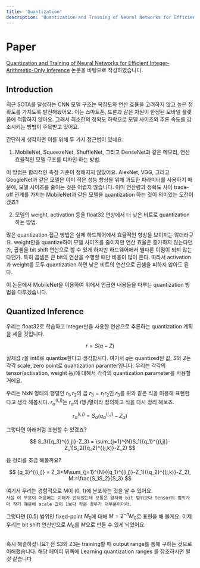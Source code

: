 ```yaml
---
title: 'Quantization'
description: 'Quantization and Training of Neural Networks for Efficient Integer-Arithmetic-Only Inference'
---
```


# Paper
[Quantization and Training of Neural Networks for Efficient Integer-Arithmetic-Only Inference]('https://arxiv.org/pdf/1712.05877.pdf') 논문을 바탕으로 작성하였습니다.

## Introduction
최근 SOTA를 달성하는 CNN 모델 구조는 복잡도와 연산 효율을 고려하지 않고 높은 정확도를 가지도록 발전해왔어요.
이는 스마트폰, 드론과 같은 자원이 한정된 모바일 플랫폼에 적합하지 않아요.
그래서 최소한의 정확도 하락으로 모델 사이즈와 추론 속도를 감소시키는 방법이 주목받고 있어요.

간단하게 생각하면 이를 위해 두 가지 접근법이 있네요.
1. MobileNet, SqueezeNet, ShuffleNet, 그리고 DenseNet과 같은 메모리, 연산 효율적인 모델 구조를 디자인 하는 방법.

이 방법은 합리적인 측정 기준이 정해지지 않았어요.
AlexNet, VGG, 그리고 GoogleNet과 같은 모델은 이미 적은 성능 향상을 위해 과도한 파라미터를 사용하기 때문에, 모델 사이즈를 줄이는 것은 어렵지 않습니다.
이미 연산량과 정확도 사이 trade-off 관계를 가지는 MobileNet과 같은 모델을 quantization 하는 것이 의미있는 도전이겠죠?

2. 모델의 weight, activation 등을 float32 연상에서 더 낮은 비트로 quantization 하는 방법.

많은 quantization 접근 방법은 실제 하드웨어에서 효율적인 향상을 보이지는 않더라구요.
weight만을 quantize하여 모델 사이즈를 줄이지만 연산 효율은 증가하지 않는다던가,
곱셈을 bit shift 연산으로 할 수 있게 하지만 하드웨어에서 별다른 이점이 되지 않는다던가.
특히 곱셈은 큰 bit의 연산을 수행할 때만 비용이 많이 든다.
따라서 activation과 weight를 모두 quantization 하면 낮은 비트의 연산으로 곱셈을 피하지 않아도 된다.

이 논문에서 MobileNet을 이용하여 위에서 언급한 내용들을 다루는 quantization 방법을 다루겠습니다.

## Quantized Inference

우리는 float32로 학습하고 integer만을 사용한 연산으로 추론하는 quantization 계획을 세울 것입니다.

$$
r = S(q-Z)
$$

실제값 $r$을 int8로 quantize한다고 생각합시다.
여기서 $q$는 quantized된 값, $S$와 $Z$는 각각 scale, zero point로 quantization paramter입니다.
우리는 각각의 tensor(activation, weight 등)에 대해서 각각의 quantization parameter를 사용할 거에요.

우리는 NxN 형태의 행렬인 $r_1, r_2$의 곱 $r_3=r_1r_2$인 $r_3$를 위와 같은 식을 이용해 표현한다고 생각 해봅시다.
${r_{\alpha}}^{(i,j)}$는 $r_\alpha$의 $i$행 $j$열이라 정의하고 식을 다시 정리 해보죠.

$$
{r_{\alpha}}^{(i,j)} = S_{\alpha}({q_{\alpha}}^{(i,j)}-Z_{\alpha})
$$

그렇다면 아래처럼 표현할 수 있겠죠?

$$
S_3({q_3}^{(i,j)}-Z_3) = \sum_{j=1}^{N}S_1({q_1}^{(i,j)}-Z_1)S_2({q_2}^{(j,k)}-Z_2)
$$

음 정리를 조금 해볼까요?

$$
{q_3}^{(i,j)} = Z_3+M\sum_{j=1}^{N}({q_1}^{(i,j)}-Z_1)({q_2}^{(j,k)}-Z_2), M:=\frac{S_1S_2}{S_3}
$$

여기서 우리는 경험적으로 M이 (0, 1)에 분포하는 것을 알 수 있어요.  
`사실 이 부분이 처음에는 이해가 안되었는데 보통은 양자화 bit 범위보다 tensor의 범위가 더 작기 떄문에 scale 값이 1보다 작은 경우가 대부분이더라.`

그렇다면 $[0.5)$ 범위인 fixed-point $M_0$에 대해 $M=2^{-n}M_0$로 표현을 해 볼게요.
이제 우리는 bit shift 연산만으로 $M_0$를 $M$으로 만들 수 있게 되었어요. 






##
혹시 해결하셨나요? 전 S3와 Z3는 training할 때 output range를 통해 구하는 것으로 이해했습니다.
해당 페이퍼 뒤쪽에 Learning quantization ranges 를 참조하시면 될 것 같습니다
##


